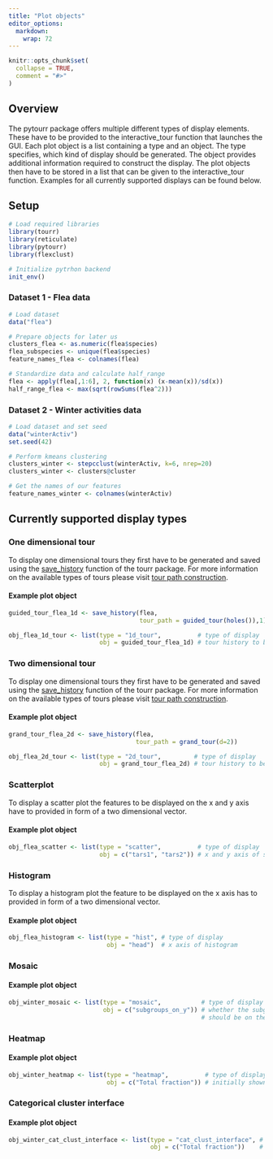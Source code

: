 ```yaml
---
title: "Plot objects"
editor_options: 
  markdown: 
    wrap: 72
---
```


```r
knitr::opts_chunk$set(
  collapse = TRUE,
  comment = "#>"
)
```

## Overview

The pytourr package offers multiple different types of display elements.
These have to be provided to the interactive_tour function that launches
the GUI. Each plot object is a list containing a type and an object. The
type specifies, which kind of display should be generated. The object
provides additional information required to construct the display. The
plot objects then have to be stored in a list that can be given to the
interactive_tour function. Examples for all currently supported displays
can be found below.

## Setup

```r
# Load required libraries
library(tourr)
library(reticulate)
library(pytourr)
library(flexclust)

# Initialize pytrhon backend
init_env()
```

### Dataset 1 - Flea data

```r
# Load dataset
data("flea")

# Prepare objects for later us
clusters_flea <- as.numeric(flea$species)
flea_subspecies <- unique(flea$species)
feature_names_flea <- colnames(flea)

# Standardize data and calculate half_range
flea <- apply(flea[,1:6], 2, function(x) (x-mean(x))/sd(x))
half_range_flea <- max(sqrt(rowSums(flea^2)))
```

### Dataset 2 - Winter activities data

```r
# Load dataset and set seed
data("winterActiv")
set.seed(42)

# Perform kmeans clustering 
clusters_winter <- stepcclust(winterActiv, k=6, nrep=20)
clusters_winter <- clusters@cluster

# Get the names of our features
feature_names_winter <- colnames(winterActiv)
```

## Currently supported display types

### One dimensional tour

To display one dimensional tours they first have to be generated and
saved using the
[save_history](https://ggobi.github.io/tourr/reference/save_history.html)
function of the tourr package. For more information on the available
types of tours please visit [tour path
construction](https://ggobi.github.io/tourr/reference/index.html#tour-path-construction).

#### Example plot object

```r
guided_tour_flea_1d <- save_history(flea,
                                    tour_path = guided_tour(holes()),1)

obj_flea_1d_tour <- list(type = "1d_tour",          # type of display
                         obj = guided_tour_flea_1d) # tour history to be displayed
```

### Two dimensional tour

To display one dimensional tours they first have to be generated and
saved using the
[save_history](https://ggobi.github.io/tourr/reference/save_history.html)
function of the tourr package. For more information on the available
types of tours please visit [tour path
construction](https://ggobi.github.io/tourr/reference/index.html#tour-path-construction).

#### Example plot object

```r
grand_tour_flea_2d <- save_history(flea,
                                   tour_path = grand_tour(d=2))

obj_flea_2d_tour <- list(type = "2d_tour",         # type of display
                         obj = grand_tour_flea_2d) # tour history to be displayed
```

### Scatterplot

To display a scatter plot the features to be displayed on the x and y
axis have to provided in form of a two dimensional vector.

#### Example plot object

```r
obj_flea_scatter <- list(type = "scatter",          # type of display
                         obj = c("tars1", "tars2")) # x and y axis of scatterplot
```

### Histogram

To display a histogram plot the feature to be displayed on the x axis
has to provided in form of a two dimensional vector.

#### Example plot object

```r
obj_flea_histogram <- list(type = "hist", # type of display
                           obj = "head")  # x axis of histogram
```

### Mosaic

#### Example plot object

```r
obj_winter_mosaic <- list(type = "mosaic",           # type of display
                          obj = c("subgroups_on_y")) # whether the subgroups or the features
                                                     # should be on the y axis
```

### Heatmap

#### Example plot object

```r
obj_winter_heatmap <- list(type = "heatmap",          # type of display
                           obj = c("Total fraction")) # initially shown metric
```

### Categorical cluster interface

#### Example plot object

```r
obj_winter_cat_clust_interface <- list(type = "cat_clust_interface", # type of display
                                       obj = c("Total fraction"))    # initially shown metric
```
